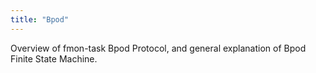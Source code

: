 ```yaml
---
title: "Bpod"
---
```


Overview of fmon-task Bpod Protocol, and general explanation of Bpod Finite State Machine.
